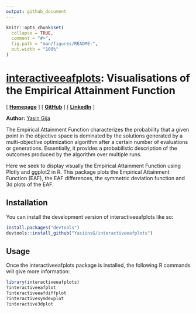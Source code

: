 ```yaml
---
output: github_document
---
```


<!-- README.md is generated from README.Rmd. Please edit that file -->

```r
knitr::opts_chunk$set(
  collapse = TRUE,
  comment = "#>",
  fig.path = "man/figures/README-",
  out.width = "100%"
)
```

# <u>interactiveeafplots</u>: Visualisations of the Empirical Attainment Function

<!-- badges: start -->
[ [**Homepage**](https://yasiinsg.github.io/interactiveeafplots/) ] [ [**GitHub**](https://github.com/YasiinsG) ] [ [**LinkedIn**](https://www.linkedin.com/in/yasinsg/) ]

**Author:** [Yasin Gija](https://www.linkedin.com/in/yasinsg/)
<!-- badges: end -->

The Empirical Attainment Function characterizes the probability that a given 
point in the objective space is dominated by the solutions generated by a 
multi-objective optimization algorithm after a certain number of evaluations 
or generations. Essentially, it provides a probabilistic description of the 
outcomes produced by the algorithm over multiple runs.

Here we seek to display visually the Empirical Attainment Function using Plotly
and ggplot2 in R. This package plots the Empirical Attainment Function (EAF),
the EAF differences, the symmetric deviation function and 3d plots of the EAF.



## Installation

You can install the development version of interactiveeafplots like so:

``` r
install.packages("devtools")
devtools::install_github("YasiinsG/interactiveeafplots")
```

## Usage

Once the interactiveeafplots package is installed, the following R commands will
give more information:

```r
library(interactiveeafplots)
?interactiveeafplot
?interactiveeafdiffplot
?interactivesymdevplot
?interactive3dplot
```
